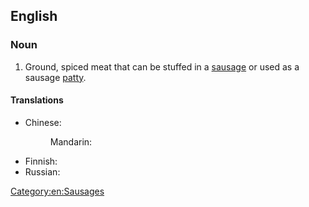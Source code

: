 ==English==

===Noun===
{{en-noun|~}}

# Ground, spiced meat that can be stuffed in a [[sausage]] or used as a sausage [[patty]].

====Translations====
{{trans-top|ground spiced meat that can be stuffed in a sausage}}
* Chinese:
*: Mandarin: {{t-needed|cmn}}
{{trans-mid}}
* Finnish: {{t+|fi|makkaramassa}}
* Russian: {{t-needed|ru}}
{{trans-bottom}}

[[Category:en:Sausages]]